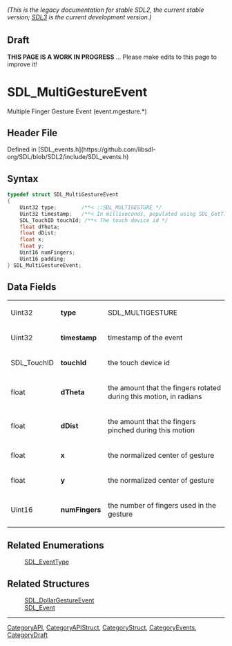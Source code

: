 ====== (This is the legacy documentation for stable SDL2, the current stable version; [https://wiki.libsdl.org/SDL3/ SDL3] is the current development version.) ======

== Draft ==

'''THIS PAGE IS A WORK IN PROGRESS''' ... Please make edits to this page to improve it!
= SDL_MultiGestureEvent =

Multiple Finger Gesture Event (event.mgesture.*)

== Header File ==

Defined in [SDL_events.h](https://github.com/libsdl-org/SDL/blob/SDL2/include/SDL_events.h)

== Syntax ==

<syntaxhighlight lang='c'>
typedef struct SDL_MultiGestureEvent
{
    Uint32 type;        /**< ::SDL_MULTIGESTURE */
    Uint32 timestamp;   /**< In milliseconds, populated using SDL_GetTicks() */
    SDL_TouchID touchId; /**< The touch device id */
    float dTheta;
    float dDist;
    float x;
    float y;
    Uint16 numFingers;
    Uint16 padding;
} SDL_MultiGestureEvent;</syntaxhighlight>

== Data Fields ==

{|
|Uint32
|'''type'''
|SDL_MULTIGESTURE
|-
|Uint32
|'''timestamp'''
|timestamp of the event
|-
|SDL_TouchID
|'''touchId'''
|the touch device id
|-
|float
|'''dTheta'''
|the amount that the fingers rotated during this motion, in radians
|-
|float
|'''dDist'''
|the amount that the fingers pinched during this motion
|-
|float
|'''x'''
|the normalized center of gesture
|-
|float
|'''y'''
|the normalized center of gesture
|-
|Uint16
|'''numFingers'''
|the number of fingers used in the gesture
|}

== Related Enumerations ==

:[[SDL_EventType]]

== Related Structures ==

:[[SDL_DollarGestureEvent]]
:[[SDL_Event]]

----
[[CategoryAPI]], [[CategoryAPIStruct]], [[CategoryStruct]], [[CategoryEvents]], [[CategoryDraft]]


